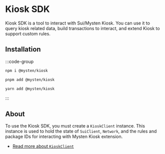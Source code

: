 # Kiosk SDK

Kiosk SDK is a tool to interact with Sui/Mysten Kiosk. You can use it to query kiosk related data,
build transactions to interact, and extend Kiosk to support custom rules.

## Installation

:::code-group

```bash [npm]
npm i @mysten/kiosk
```

```bash [pnpm]
pnpm add @mysten/kiosk
```

```bash [yarn]
yarn add @mysten/kiosk
```

:::

## About

To use the Kiosk SDK, you must create a `KioskClient` instance. This instance is used to hold the
state of `SuiClient`, `Network`, and the rules and package IDs for interacting with Mysten Kiosk
extension.

- [Read more about `KioskClient`](/kiosk/kiosk-client/introduction)
